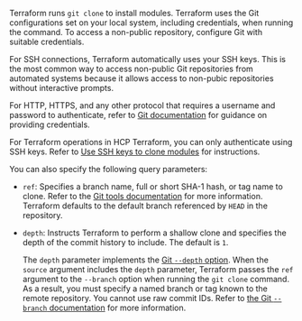 <!-- this partial appears in the module reference source argument description. It provides details common to connecting to Git-based repos -->
Terraform runs `git clone` to install modules. Terraform uses the Git configurations set on your local system, including credentials, when running the command. To access a non-public repository, configure Git with suitable credentials.

For SSH connections, Terraform automatically uses your SSH keys. This is the most common way to access non-public Git repositories from automated systems because it allows access to non-pubic repositories without interactive prompts.

For HTTP, HTTPS, and any other protocol that requires a username and password to authenticate, refer to [Git documentation](https://git-scm.com/book/en/v2/Git-Tools-Credential-Storage) for guidance on providing credentials.

For Terraform operations in HCP Terraform, you can only authenticate using SSH keys. Refer to [Use SSH keys to clone modules](/terraform/cloud-docs/workspaces/settings/ssh-keys) for instructions.

You can also specify the following query parameters:

- `ref`: Specifies a branch name, full or short SHA-1 hash, or tag name to clone. Refer to the [Git tools documentation](https://git-scm.com/book/en/v2/Git-Tools-Revision-Selection#_single_revisions)
for more information. Terraform defaults to the default branch referenced by `HEAD` in the repository.

- `depth`: Instructs Terraform to perform a shallow clone and specifies the depth of the commit history to include. The default is `1`.

  The `depth` parameter implements the [Git `--depth` option](https://git-scm.com/docs/git-clone#Documentation/git-clone.txt---depthltdepthgt). When the `source` argument includes the `depth` parameter, Terraform passes the `ref` argument to the `--branch` option when running the `git clone` command. As a result, you must specify a named branch or tag known to the remote repository. You cannot use raw commit IDs. Refer to [the Git `--branch` documentation](https://git-scm.com/docs/git-clone#Documentation/git-clone.txt---branchltnamegt) for more information.
